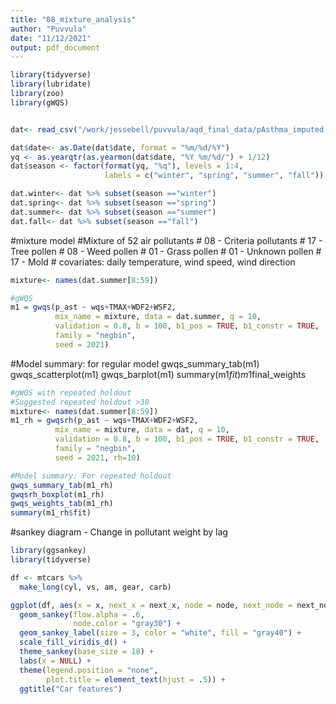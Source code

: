 ```yaml
---
title: "08_mixture_analysis"
author: "Puvvula"
date: "11/12/2021"
output: pdf_document
---
```


```r
library(tidyverse)
library(lubridate)
library(zoo)
library(gWQS)


dat<- read_csv("/work/jessebell/puvvula/aqd_final_data/pAsthma_imputed.csv")

dat$date<- as.Date(dat$date, format = "%m/%d/%Y")
yq <- as.yearqtr(as.yearmon(dat$date, "%Y %m/%d/") + 1/12)
dat$season <- factor(format(yq, "%q"), levels = 1:4,
                     labels = c("winter", "spring", "summer", "fall"))

dat.winter<- dat %>% subset(season =="winter")
dat.spring<- dat %>% subset(season =="spring")
dat.summer<- dat %>% subset(season =="summer")
dat.fall<- dat %>% subset(season =="fall")

```

#mixture model
#Mixture of 52 air pollutants
# 08 - Criteria pollutants
# 17 - Tree pollen
# 08 - Weed pollen
# 01 - Grass pollen
# 01 - Unknown pollen
# 17 - Mold
# covariates: daily temperature, wind speed, wind direction
```r
mixture<- names(dat.summer[8:59])

#gWQS
m1 = gwqs(p_ast ~ wqs+TMAX+WDF2+WSF2,
          mix_name = mixture, data = dat.summer, q = 10,
          validation = 0.8, b = 100, b1_pos = TRUE, b1_constr = TRUE,
          family = "negbin",
          seed = 2021)
```
#Model summary: for regular model
gwqs_summary_tab(m1)
gwqs_scatterplot(m1)
gwqs_barplot(m1)
summary(m1$fit)
m1$final_weights

```r
#gWQS with repeated holdout
#Suggested repeated holdout >30
mixture<- names(dat.summer[8:59])
m1_rh = gwqsrh(p_ast ~ wqs+TMAX+WDF2+WSF2,
          mix_name = mixture, data = dat, q = 10,
          validation = 0.8, b = 100, b1_pos = TRUE, b1_constr = TRUE,
          family = "negbin",
          seed = 2021, rh=10)

#Model summary: For repeated holdout
gwqs_summary_tab(m1_rh)
gwqsrh_boxplot(m1_rh)
gwqs_weights_tab(m1_rh)
summary(m1_rh$fit)
```

#sankey diagram - Change in pollutant weight by lag 
```r
library(ggsankey)
library(tidyverse)

df <- mtcars %>%
  make_long(cyl, vs, am, gear, carb)

ggplot(df, aes(x = x, next_x = next_x, node = node, next_node = next_node, fill = factor(node), label = node)) +
  geom_sankey(flow.alpha = .6,
              node.color = "gray30") +
  geom_sankey_label(size = 3, color = "white", fill = "gray40") +
  scale_fill_viridis_d() +
  theme_sankey(base_size = 18) +
  labs(x = NULL) +
  theme(legend.position = "none",
        plot.title = element_text(hjust = .5)) +
  ggtitle("Car features")
```

